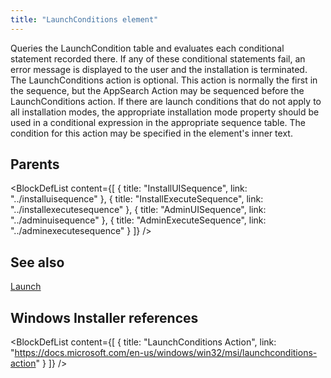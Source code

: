 ```yaml
---
title: "LaunchConditions element"
---
```



Queries the LaunchCondition table and evaluates each conditional statement recorded there. If any of these conditional statements fail, an error message is displayed to the user and the installation is terminated. The LaunchConditions action is optional. This action is normally the first in the sequence, but the AppSearch Action may be sequenced before the LaunchConditions action. If there are launch conditions that do not apply to all installation modes, the appropriate installation mode property should be used in a conditional expression in the appropriate sequence table. The condition for this action may be specified in the element's inner text.


## Parents

<BlockDefList content={[
    {
      title: "InstallUISequence",
      link: "../installuisequence"
    },
    {
      title: "InstallExecuteSequence",
      link: "../installexecutesequence"
    },
    {
      title: "AdminUISequence",
      link: "../adminuisequence"
    },
    {
      title: "AdminExecuteSequence",
      link: "../adminexecutesequence"
    }
  ]}
/>

## See also
[Launch](../launch)

## Windows Installer references

<BlockDefList content={[
    {
      title: "LaunchConditions Action",
      link: "https://docs.microsoft.com/en-us/windows/win32/msi/launchconditions-action"
    }
  ]}
/>
